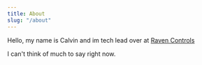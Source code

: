 ```yaml
---
title: About
slug: "/about"
---
```


Hello, my name is Calvin and im tech lead over at [Raven Controls](https://ravencontrols.com)

I can't think of much to say right now.